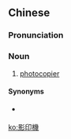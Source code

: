 {{also|影印机}}
==Chinese==
{{zh-forms|s=影印机|type=21}}
{{wikipedia|lang=zh}}

===Pronunciation===
{{zh-pron
|m=yǐngyìnjī
|c=jing2 jan3 gei1
|mn=iáⁿ-ìn-ki
|cat=n
}}

===Noun===
{{zh-noun}}

# {{lb|zh|Taiwan|Hong Kong}} [[photocopier]]

====Synonyms====
* {{qualifier|Mainland}} {{zh-l|複印機}}

{{zh-cat|Computing}}

[[ko:影印機]]